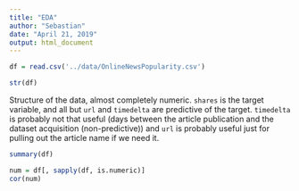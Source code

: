 ```yaml
---
title: "EDA"
author: "Sebastian"
date: "April 21, 2019"
output: html_document
---
```


```r
df = read.csv('../data/OnlineNewsPopularity.csv')
```

```r
str(df)
```

Structure of the data, almost completely numeric. `shares` is the target variable, and all but `url` and `timedelta` are predictive of the target. `timedelta` is probably not that useful (days between the article publication and the dataset acquisition (non-predictive)) and `url` is probably useful just for pulling out the article name if we need it.

```r
summary(df)
```

```r
num = df[, sapply(df, is.numeric)]
cor(num)
```

